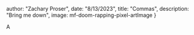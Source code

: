 




  author: "Zachary Proser",
  date: "8/13/2023",
  title: "Commas",
  description: "Bring me down", 
  image: mf-doom-rapping-pixel-artImage
 }

  
 A
  

